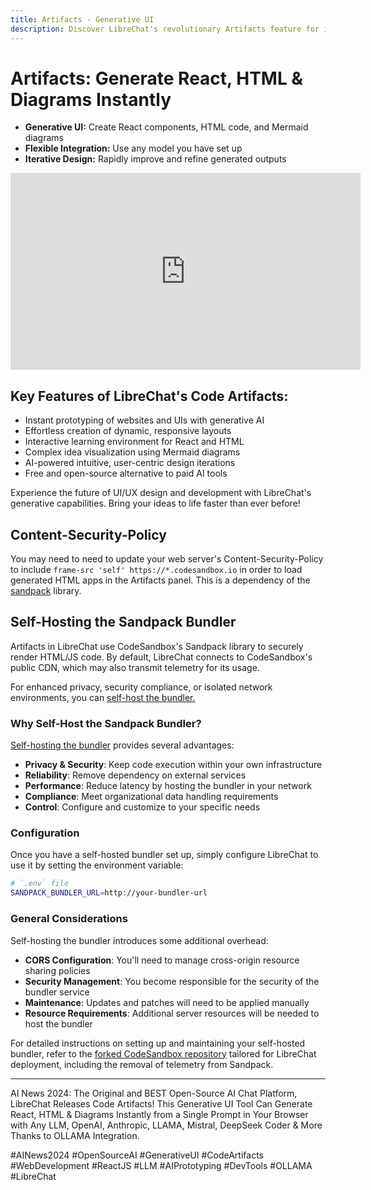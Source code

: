 ```yaml
---
title: Artifacts - Generative UI
description: Discover LibreChat's revolutionary Artifacts feature for instant creation of React components, HTML code, and Mermaid diagrams.
---
```


# Artifacts: Generate React, HTML & Diagrams Instantly

- **Generative UI:** Create React components, HTML code, and Mermaid diagrams
- **Flexible Integration:** Use any model you have set up
- **Iterative Design:** Rapidly improve and refine generated outputs

<div align="center">
  <iframe width="560" height="315" src="https://www.youtube.com/embed/GfTj7O4gmd0?si=NrtqGoodGpfANBfT" title="YouTube video player" frameborder="0" allow="accelerometer; autoplay; clipboard-write; encrypted-media; gyroscope; picture-in-picture; web-share" allowfullscreen="true"></iframe>
</div>

## Key Features of LibreChat's Code Artifacts:

- Instant prototyping of websites and UIs with generative AI
- Effortless creation of dynamic, responsive layouts
- Interactive learning environment for React and HTML
- Complex idea visualization using Mermaid diagrams
- AI-powered intuitive, user-centric design iterations
- Free and open-source alternative to paid AI tools

Experience the future of UI/UX design and development with LibreChat's generative capabilities. Bring your ideas to life faster than ever before!

## Content-Security-Policy

You may need to need to update your web server's Content-Security-Policy to include `frame-src 'self' https://*.codesandbox.io` in order to load generated HTML apps in the Artifacts panel. This is a dependency of the [sandpack](https://sandpack.codesandbox.io/) library.

## Self-Hosting the Sandpack Bundler

Artifacts in LibreChat use CodeSandbox's Sandpack library to securely render HTML/JS code. By default, LibreChat connects to CodeSandbox's public CDN, which may also transmit telemetry for its usage.

For enhanced privacy, security compliance, or isolated network environments, you can [self-host the bundler.](https://sandpack.codesandbox.io/docs/guides/hosting-the-bundler)

### Why Self-Host the Sandpack Bundler?

[Self-hosting the bundler](https://sandpack.codesandbox.io/docs/guides/hosting-the-bundler) provides several advantages:

- **Privacy & Security**: Keep code execution within your own infrastructure
- **Reliability**: Remove dependency on external services
- **Performance**: Reduce latency by hosting the bundler in your network
- **Compliance**: Meet organizational data handling requirements
- **Control**: Configure and customize to your specific needs

### Configuration

Once you have a self-hosted bundler set up, simply configure LibreChat to use it by setting the environment variable:

```bash
# `.env` file
SANDPACK_BUNDLER_URL=http://your-bundler-url
```

### General Considerations

Self-hosting the bundler introduces some additional overhead:

- **CORS Configuration**: You'll need to manage cross-origin resource sharing policies
- **Security Management**: You become responsible for the security of the bundler service
- **Maintenance**: Updates and patches will need to be applied manually
- **Resource Requirements**: Additional server resources will be needed to host the bundler

For detailed instructions on setting up and maintaining your self-hosted bundler, refer to the [forked CodeSandbox repository](https://github.com/LibreChat-AI/codesandbox-client) tailored for LibreChat deployment, including the removal of telemetry from Sandpack.

---

AI News 2024: The Original and BEST Open-Source AI Chat Platform, LibreChat Releases Code Artifacts! This Generative UI Tool Can Generate React, HTML & Diagrams Instantly from a Single Prompt in Your Browser with Any LLM, OpenAI, Anthropic, LLAMA, Mistral, DeepSeek Coder & More Thanks to OLLAMA Integration.

#AINews2024 #OpenSourceAI #GenerativeUI #CodeArtifacts #WebDevelopment #ReactJS #LLM #AIPrototyping #DevTools #OLLAMA #LibreChat
